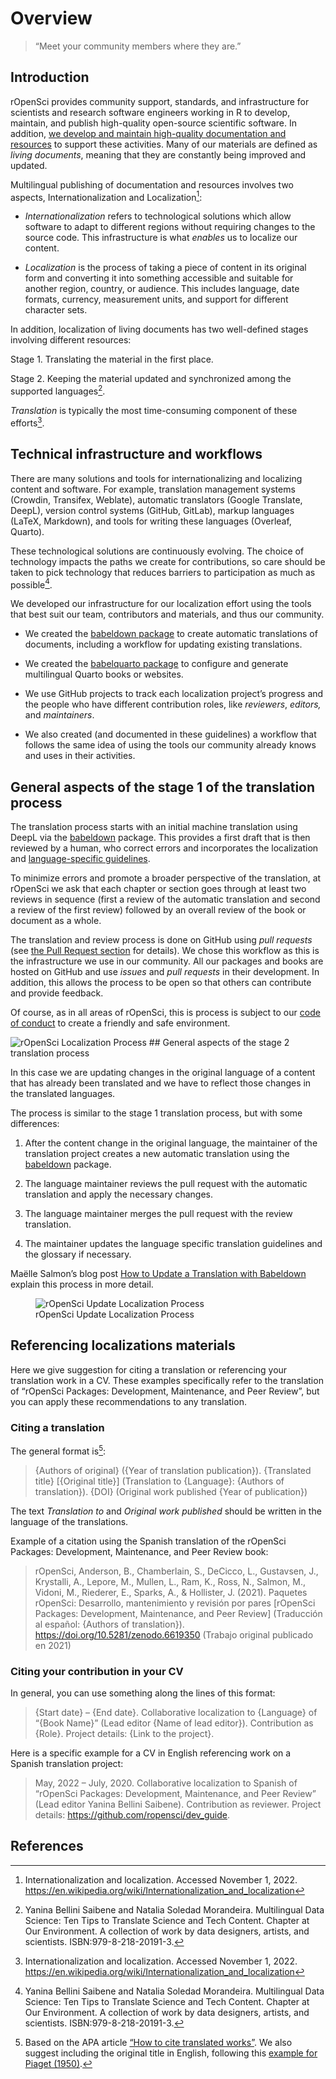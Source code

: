 # Overview

> "Meet your community members where they are."

## Introduction

rOpenSci provides community support, standards, and infrastructure for scientists and research software engineers working in R to develop, maintain, and publish high-quality open-source scientific software.
In addition, [we develop and maintain high-quality documentation and resources](https://ropensci.org/resources/) to support these activities.
Many of our materials are defined as *living documents*, meaning that they are constantly being improved and updated.

Multilingual publishing of documentation and resources involves two aspects,
Internationalization and Localization[^intro-wiki]:

-   *Internationalization* refers to technological solutions which allow software to adapt to different regions without requiring changes to the source code.
    This infrastructure is what *enables* us to localize our content.

-   *Localization* is the process of taking a piece of content in its original form and converting it into something accessible and suitable for another region, country, or audience.
    This includes language, date formats, currency, measurement units, and support for different character sets.

[^intro-wiki]: Internationalization and localization.
    Accessed November 1, 2022.
    <https://en.wikipedia.org/wiki/Internationalization_and_localization>

In addition, localization of living documents has two well-defined stages involving different resources:

Stage 1.  Translating the material in the first place.

Stage 2.  Keeping the material updated and synchronized among the supported languages[^intro-yani].

[^intro-yani]: Yanina Bellini Saibene and Natalia Soledad Morandeira.
    Multilingual Data Science: Ten Tips to Translate Science and Tech Content.
    Chapter at Our Environment. A collection of work by data designers, artists, and scientists.
    ISBN:979-8-218-20191-3.

*Translation* is typically the most time-consuming component of these efforts[^intro-wiki].

## Technical infrastructure and workflows

There are many solutions and tools for internationalizing and localizing content and software.
For example, translation management systems (Crowdin, Transifex, Weblate), automatic translators (Google Translate, DeepL), version control systems (GitHub, GitLab), markup languages (LaTeX, Markdown), and tools for writing these languages (Overleaf, Quarto).

These technological solutions are continuously evolving. The choice of technology impacts the paths we create for contributions, so care should be taken to pick technology that reduces barriers to participation as much as possible[^intro-yani].

We developed our infrastructure for our localization effort using the tools that best suit our team, contributors and materials, and thus our community.

* We created the [babeldown package](https://docs.ropensci.org/babeldown/) to create automatic translations of documents, including a workflow for updating existing translations.

* We created the [babelquarto package](https://docs.ropensci.org/babelquarto/) to configure and generate multilingual Quarto books or websites.

* We use GitHub projects to track each localization project's progress and the people who have different contribution roles, like *reviewers*, *editors,* and *maintainers*.

* We also created (and documented in these guidelines) a workflow that follows the same idea of using the tools our community already knows and uses in their activities.

## General aspects of the stage 1 of the translation process

The translation process starts with an initial machine translation using DeepL via the [babeldown](https://docs.ropensci.org/babeldown/) package.
This provides a first draft that is then reviewed by a human, who correct errors and incorporates the localization and [language-specific guidelines](specific_guidelines.html).

To minimize errors and promote a broader perspective of the translation, at rOpenSci we ask that each chapter or section goes through at least two reviews in sequence (first a review of the automatic translation and second a review of the first review) followed by an overall review of the book or document as a whole.

The translation and review process is done on GitHub using *pull requests* (see [the Pull Request section](#pr-edition) for details).
We chose this workflow as this is the infrastructure we use in our community.
All our packages and books are hosted on GitHub and use *issues* and *pull requests* in their development.
In addition, this allows the process to be open so that others can contribute and provide feedback.

Of course, as in all areas of rOpenSci, this is process is subject to our [code of conduct](https://ropensci.org/code-of-conduct/) to create a friendly and safe environment.

![rOpenSci Localization Process](images/localization_concept_map.png){fig-alt="Localization process cycle: we create a Pull Request with the first automatic translation, that translation gets two reviews and then the editor does a final review and merges the changes.  Reviewers and editors update translation guidelines that define the glossary and specific language guidelines"}
## General aspects of the stage 2 translation process

In this case we are updating changes in the original language of a content that has already been translated and we have to reflect those changes in the translated languages.

The process is similar to the stage 1 translation process, but with some differences:

1. After the content change in the original language, the maintainer of the translation project creates a new automatic translation using the [babeldown](https://docs.ropensci.org/babeldown/) package.

2. The language maintainer reviews the pull request with the automatic translation and apply the necessary changes.

3. The language maintainer merges the pull request with the review translation.

4. The maintainer updates the language specific translation guidelines and the glossary if necessary.

Maëlle Salmon's blog post [How to Update a Translation with Babeldown](https://ropensci.org/blog/2024/01/16/deepl-update-babeldown/) explain this process in more detail.

![rOpenSci Update Localization Process](images/localization_update_concept_map.png){fig-alt="Localization update process cycle: when a change on the content happend we create a Pull Request with the first automatic translation, that translation gets the maintainer reviews and merges the changes.  The maintainer update translation guidelines that define the glossary and specific language guidelines if necessary"}

## Referencing localizations materials

Here we give suggestion for citing a translation or referencing your translation work in a CV. 
These examples specifically refer to the translation of "rOpenSci Packages: Development, Maintenance, and Peer Review",
but you can apply these recommendations to any translation.

### Citing a translation

The general format is[^intro-apa]:

> {Authors of original} ({Year of translation publication}).
> {Translated title} \[{Original title}\]
> (Translation to {Language}: {Authors of translation}).
> {DOI}
> (Original work published {Year of publication})

The text *Translation to* and *Original work published* should be written in the language of the translations.

Example of a citation using the Spanish translation of the rOpenSci Packages: Development, Maintenance, and Peer Review book:

> rOpenSci, Anderson, B., Chamberlain, S., DeCicco, L., Gustavsen, J., Krystalli, A., Lepore, M., Mullen, L., Ram, K., Ross, N., Salmon, M., Vidoni, M., Riederer, E., Sparks, A., & Hollister, J.
> (2021).
> Paquetes rOpenSci: Desarrollo, mantenimiento y revisión por pares \[rOpenSci Packages: Development, Maintenance, and Peer Review\] (Traducción al español: {Authors of translation}).
> <https://doi.org/10.5281/zenodo.6619350> (Trabajo original publicado en 2021)


[^intro-apa]: Based on the APA article ["How to cite translated works"](https://apastyle.apa.org/blog/citing-translated-works).
    We also suggest including the original title in English, following this
    [example for Piaget (1950)](https://writeanswers.royalroads.ca/faq/199295).



### Citing your contribution in your CV

In general, you can use something along the lines of this format:

> {Start date} -- {End date}. Collaborative localization to {Language} of "{Book Name}" (Lead editor {Name of lead editor}). Contribution as {Role}. Project details: {Link to the project}.

Here is a specific example for a CV in English referencing work on a Spanish translation project:

> May, 2022 -- July, 2020. Collaborative localization to Spanish of "rOpenSci Packages: Development, Maintenance, and Peer Review" (Lead editor Yanina Bellini Saibene). Contribution as reviewer. Project details: <https://github.com/ropensci/dev_guide>.

## References

